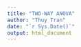 ---
title: "TWO-WAY ANOVA"
author: "Thuy Tran"
date: "`r Sys.Date()`"
output: html_document
---

